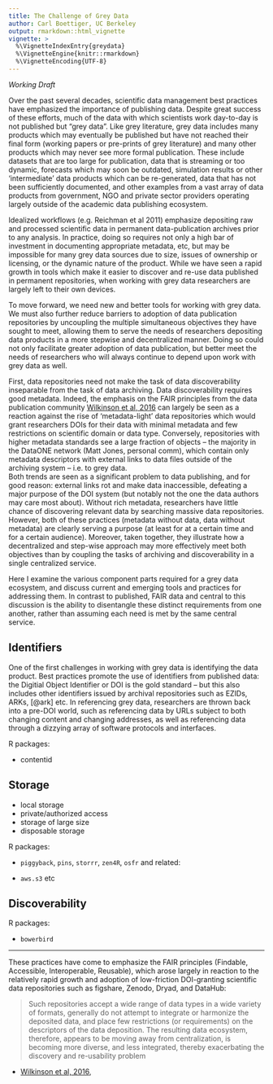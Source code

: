 ```yaml
---
title: The Challenge of Grey Data
author: Carl Boettiger, UC Berkeley
output: rmarkdown::html_vignette
vignette: >
  %\VignetteIndexEntry{greydata}
  %\VignetteEngine{knitr::rmarkdown}
  %\VignetteEncoding{UTF-8}
---
```


*Working Draft*

Over the past several decades, scientific data management best practices have emphasized the importance of publishing data.
Despite great success of these efforts, much of the data with which scientists work day-to-day is not published but "grey data".  Like grey literature, grey data includes many products which may eventually be published but have not reached their final form (working papers or pre-prints of grey literature) and many other products which may never see more formal publication.  These include datasets that are too large for publication, data that is streaming or too dynamic, forecasts which may soon be outdated, simulation results or other 'intermediate' data products which can be re-generated, data that has not been sufficiently documented, and other examples from a vast array of data products from government, NGO and private sector providers operating largely outside of the academic data publishing ecosystem.

Idealized workflows (e.g. Reichman et al 2011) emphasize depositing raw and processed scientific data in permanent data-publication archives prior to any analysis.
In practice, doing so requires not only a high bar of investment in documenting appropriate metadata, etc, but may be impossible for many grey data sources due to size, issues of ownership or licensing, or the dynamic nature of the product.
While we have seen a rapid growth in tools which make it easier to discover and re-use data published in permanent repositories, when working with grey data researchers are largely left to their own devices. 

To move forward, we need new and better tools for working with grey data.  We must also further reduce barriers to adoption of data publication repositories by uncoupling the multiple simultaneous objectives they have sought to meet, allowing them to serve the needs of researchers depositing data products in a more stepwise and decentralized manner. Doing so could not only facilitate greater adoption of data publication, but better meet the needs of researchers who will always continue to depend upon work with grey data as well.

First, data repositories need not make the task of data discoverability inseparable from the task of data archiving.
Data discoverability requires good metadata. Indeed, the emphasis on the FAIR principles from the data publication community [Wilkinson et al, 2016](https://doi.org/10.1038/sdata.2016.18) can largely be seen as a reaction against the rise of 'metadata-light' data repositories which would grant researchers DOIs for their data with minimal metadata and few restrictions on scientific domain or data type. Conversely, repositories with higher metadata standards see a large fraction of objects -- the majority in the DataONE network (Matt Jones, personal comm), which contain only metadata descriptors with external links to data files outside of the archiving system -- i.e. to grey data.  
Both trends are seen as a significant problem to data publishing, and for good reason: external links rot and make data inaccessible, defeating a major purpose of the DOI system (but notably not the one the data authors may care most about). Without rich metadata, researchers have little chance of discovering relevant data by searching massive data repositories.
However, both of these practices (metadata without data, data without metadata) are clearly serving a purpose (at least for at a certain time and for a certain audience).
Moreover, taken together, they illustrate how a decentralized and step-wise approach may more effectively meet both objectives than by coupling the tasks of archiving and discoverability in a single centralized service.

Here I examine the various component parts required for a grey data ecosystem, and discuss current and emerging tools and practices for addressing them. In contrast to published, FAIR data and central to this discussion is the ability to disentangle these distinct requirements from one another, rather than assuming each need is met by the same central service.

## Identifiers

One of the first challenges in working with grey data is identifying the data product.  Best practices promote the use of identifiers from published data: the Digitial Object Identifier or DOI is the gold standard -- but this also includes other identifiers issued by archival repositories such as EZIDs, ARKs, [@ark] etc. In referencing grey data, researchers are thrown back into a pre-DOI world, such as referencing data by URLs subject to both changing content and changing addresses, as well as referencing data through a dizzying array of software protocols and interfaces.  

R packages:

- contentid

## Storage

- local storage
- private/authorized access
- storage of large size
- disposable storage


R packages: 

- `piggyback`, `pins`,  `storrr`, `zen4R`, `osfr`
and related:

- `aws.s3` etc



## Discoverability

R packages: 

- `bowerbird`





--- 

These practices have come to emphasize the FAIR principles (Findable, Accessible, Interoperable, Reusable), which arose largely in reaction to the relatively rapid growth and adoption of low-friction DOI-granting scientific data repositories such as figshare, Zenodo, Dryad, and DataHub:

> Such repositories accept a wide range of data types in a wide variety of formats, generally do not attempt to integrate or harmonize the deposited data, and place few restrictions (or requirements) on the descriptors of the data deposition. The resulting data ecosystem, therefore, appears to be moving away from centralization, is becoming more diverse, and less integrated, thereby exacerbating the discovery and re-usability problem

- [Wilkinson et al, 2016](https://doi.org/10.1038/sdata.2016.18),



